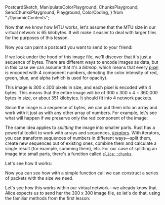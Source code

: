   PostcardSketch,
  ManipulateColorPlayground,
  ChunksPlayground,
  SendChunksPlayground,
  Playground,
  ColorCoding,
} from "./DynamicContents";

Now that we know how MTU works, let's assume that the MTU size in our virtual network is 65 kilobytes.
It will make it easier to deal with larger files for the purposes of this lesson.

Now you can paint a postcard you want to send to your friend:

<PostcardSketch />

If we look under the hood of this image file, we'll discover that it's just a sequence of bytes. There are
different ways to encode images as data, but in this case we can assume that it's a _bitmap_, which means
that every <abbr title="picture element, a single dot">pixel</abbr> is encoded with 4 component numbers,
denoting the color intensity of red, green, blue, and alpha (which is used for opacity).

<ColorCoding />

This image is 300 x 300 pixels in size, and each pixel is encoded with 4 bytes. This means that the entire
image will be of 300 x 300 x 4 = 360,000 bytes in size, or about 351 kilobytes. It should fit into 4 network packets.

Since the image is a sequence of bytes, we can put them into an array and work with it just as with any other
array of numbers. For example, let's see what will happen if we preserve only the red component of the image:

<ManipulateColorPlayground />

The same idea applies to _splitting_ the image into smaller parts. Rust has a powerful toolkit to work with arrays and sequences,
[_iterators_](https://doc.rust-lang.org/stable/std/iter/index.html). With iterators, you can transform sequences
of numbers in different ways&mdash;split them, create new sequences out of existing ones, combine them and calculate a single result
(for example, summing them), etc. For our case of splitting an image into small parts, there's a function called [`slice::chunks`](https://doc.rust-lang.org/stable/std/primitive.slice.html#method.chunks).

Let's see how it works:

<ChunksPlayground />

Now you can see how with a simple function call we can construct a series of packets with the size we need.

Let's see how this works within our virtual network&mdash;we already know that Alice expects us to send her
the 300 x 300 image file, so let's do that, using the familiar methods from the first lesson:

<SendChunksPlayground />
